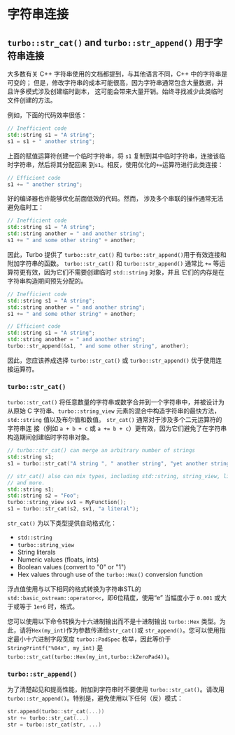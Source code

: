 # 字符串连接

## `turbo::str_cat()` and `turbo::str_append()` 用于字符串连接

大多数有关 C++ 字符串使用的文档都提到，与其他语言不同，C++ 中的字符串是可变的；
但是，修改字符串的成本可能很高，因为字符串通常包含大量数据，并且许多模式涉及创建临时副本，
这可能会带来大量开销。始终寻找减少此类临时文件创建的方法。

例如，下面的代码效率很低：

```cpp
// Inefficient code
std::string s1 = "A string";
s1 = s1 + " another string";
```

上面的赋值运算符创建一个临时字符串，将 `s1` 复制到其中临时字符串，连接该临时字符串，然后将其分配回来
到`s1`。相反，使用优化的`+=`运算符进行此类连接：

```cpp
// Efficient code
s1 += " another string";
```

好的编译器也许能够优化前面低效的代码。然而， 涉及多个串联的操作通常无法避免临时工：

```cpp
// Inefficient code
std::string s1 = "A string";
std::string another = " and another string";
s1 += " and some other string" + another;
```

因此，Turbo 提供了 `turbo::str_cat()` 和 `turbo::str_append()`用于有效连接和附加字符串的函数。 `turbo::str_cat()`
和 `turbo::str_append()` 通常比 `+=` 等运算符更有效，因为它们不需要创建临时 `std::string` 对象，并且
它们的内存是在字符串构造期间预先分配的。

```cpp
// Inefficient code
std::string s1 = "A string";
std::string another = " and another string";
s1 += " and some other string" + another;
```

```cpp
// Efficient code
std::string s1 = "A string";
std::string another = " and another string";
turbo::str_append(&s1, " and some other string", another);
```

因此，您应该养成选择 `turbo::str_cat()` 或 `turbo::str_append()` 优于使用连接运算符。

### `turbo::str_cat()`

`turbo::str_cat()` 将任意数量的字符串或数字合并到一个字符串中，并被设计为从原始 C 字符串、`turbo::string_view`
元素的混合中构造字符串的最快方法， `std::string` 值以及布尔值和数值。 `str_cat()` 通常对于涉及多个二元运算符的字符串连
接（例如 `a + b + c` 或 `a += b + c`）更有效，因为它们避免了在字符串构造期间创建临时字符串对象。

```cpp
// turbo::str_cat() can merge an arbitrary number of strings
std::string s1;
s1 = turbo::str_cat("A string ", " another string", "yet another string");

// str_cat() also can mix types, including std::string, string_view, literals,
// and more.
std::string s1;
std::string s2 = "Foo";
turbo::string_view sv1 = MyFunction();
s1 = turbo::str_cat(s2, sv1, "a literal");
```

`str_cat()` 为以下类型提供自动格式化：

*   `std::string`
*   `turbo::string_view`
*   String literals
*   Numeric values (floats, ints)
*   Boolean values (convert to "0" or "1")
*   Hex values through use of the `turbo::Hex()` conversion function

浮点值使用与以下相同的格式转换为字符串STL的`std::basic_ostream::operator<<`，即6位精度，使用“e”
当幅度小于 `0.001` 或大于或等于 `1e+6` 时，格式。

您可以使用以下命令转换为十六进制输出而不是十进制输出
`turbo::Hex` 类型。为此，请将`Hex(my_int)`作为参数传递给`str_cat()`或
`str_append()`。您可以使用指定最小十六进制字段宽度
`turbo::PadSpec` 枚举，因此等价于 `StringPrintf("%04x", my_int)` 是
`turbo::str_cat(turbo::Hex(my_int,turbo::kZeroPad4))`。

### `turbo::str_append()`

为了清楚起见和提高性能，附加到字符串时不要使用 `turbo::str_cat()`。请改用`turbo::str_append()`。特别是，避免使用以下任何（反）模式：
```cpp
str.append(turbo::str_cat(...))
str += turbo::str_cat(...)
str = turbo::str_cat(str, ...)
```